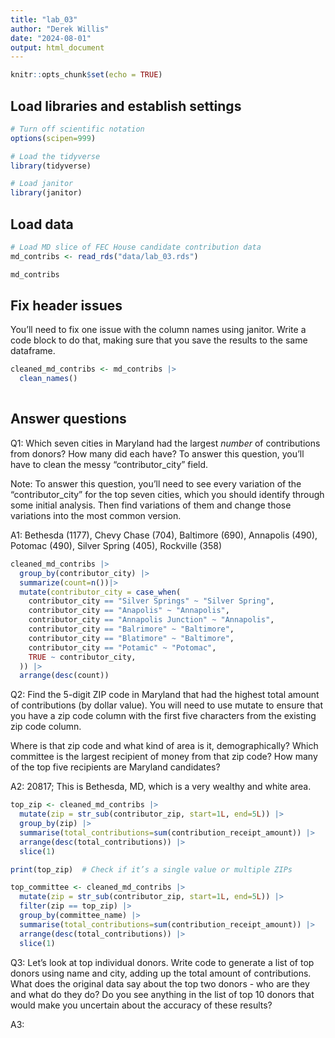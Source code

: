 ```yaml
---
title: "lab_03"
author: "Derek Willis"
date: "2024-08-01"
output: html_document
---
```


```r
knitr::opts_chunk$set(echo = TRUE)
```

## Load libraries and establish settings

```r
# Turn off scientific notation
options(scipen=999)

# Load the tidyverse
library(tidyverse)

# Load janitor
library(janitor)
```

## Load data

```r
# Load MD slice of FEC House candidate contribution data
md_contribs <- read_rds("data/lab_03.rds")

md_contribs

```

## Fix header issues

You'll need to fix one issue with the column names using janitor. Write a code block to do that, making sure that you save the results to the same dataframe.

```r
cleaned_md_contribs <- md_contribs |>
  clean_names()
  
```


## Answer questions

Q1: Which seven cities in Maryland had the largest *number* of contributions from donors? How many did each have? To answer this question, you'll have to clean the messy "contributor_city" field.

Note: To answer this question, you'll need to see every variation of the "contributor_city" for the top seven cities, which you should identify through some initial analysis. Then find variations of them and change those variations into the most common version.

A1: Bethesda (1177), Chevy Chase (704), Baltimore (690), Annapolis (490), Potomac (490), Silver Spring (405), Rockville (358)

```r
cleaned_md_contribs |>
  group_by(contributor_city) |>
  summarize(count=n())|>
  mutate(contributor_city = case_when(
    contributor_city == "Silver Springs" ~ "Silver Spring",
    contributor_city == "Anapolis" ~ "Annapolis",
    contributor_city == "Annapolis Junction" ~ "Annapolis",
    contributor_city == "Balrimore" ~ "Baltimore",
    contributor_city == "Blatimore" ~ "Baltimore",
    contributor_city == "Potamic" ~ "Potomac",
    TRUE ~ contributor_city,
  )) |>
  arrange(desc(count))
```

Q2: Find the 5-digit ZIP code in Maryland that had the highest total amount of contributions (by dollar value). You will need to use mutate to ensure that you have a zip code column with the first five characters from the existing zip code column.

Where is that zip code and what kind of area is it, demographically? Which committee is the largest recipient of money from that zip code? How many of the top five recipients are Maryland candidates?

A2: 20817; This is Bethesda, MD, which is a very wealthy and white area. 

```r
top_zip <- cleaned_md_contribs |>
  mutate(zip = str_sub(contributor_zip, start=1L, end=5L)) |>
  group_by(zip) |>
  summarise(total_contributions=sum(contribution_receipt_amount)) |>
  arrange(desc(total_contributions)) |>
  slice(1)
```
```r
print(top_zip)  # Check if it’s a single value or multiple ZIPs
```


```r
top_committee <- cleaned_md_contribs |>
  mutate(zip = str_sub(contributor_zip, start=1L, end=5L)) |>
  filter(zip == top_zip) |>
  group_by(committee_name) |>
  summarise(total_contributions=sum(contribution_receipt_amount)) |>
  arrange(desc(total_contributions)) |>
  slice(1)
```


Q3: Let's look at top individual donors. Write code to generate a list of top donors using name and city, adding up the total amount of contributions. What does the original data say about the top two donors - who are they and what do they do? Do you see anything in the list of top 10 donors that would make you uncertain about the accuracy of these results?

A3:

```r

```
